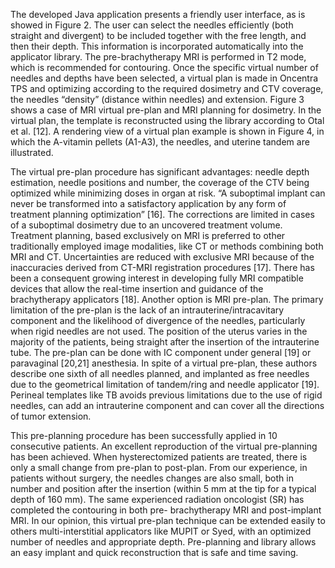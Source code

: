 The developed Java application presents a friendly user interface, as is showed in Figure 2. The user can select the needles efficiently (both straight and divergent) to be included together with the free length, and then their depth. This information is incorporated automatically into the applicator library. The pre-brachytherapy MRI is performed in T2 mode, which is recommended for contouring. Once the specific virtual number of needles and depths have been selected, a virtual plan is made in Oncentra TPS and optimizing according to the required dosimetry and CTV coverage, the needles “density” (distance within needles) and extension. Figure 3 shows a case of MRI virtual pre-plan and MRI planning for dosimetry. In the virtual plan, the template is reconstructed using the library according to Otal et al. [12]. A rendering view of a virtual plan example is shown in Figure 4, in which the A-vitamin pellets (A1-A3), the needles, and uterine tandem are illustrated.

The virtual pre-plan procedure has significant advantages: needle depth estimation, needle positions and number, the coverage of the CTV being optimized while minimizing doses in organ at risk. “A suboptimal implant can never be transformed into a satisfactory application by any form of treatment planning optimization” [16]. The corrections are limited in cases of a suboptimal dosimetry due to an uncovered treatment volume. Treatment planning, based exclusively on MRI is preferred to other traditionally employed image modalities, like CT or methods combining both MRI and CT. Uncertainties are reduced with exclusive MRI because of the inaccuracies derived from CT-MRI registration procedures [17]. There has been a consequent growing interest in developing fully MRI compatible devices that allow the real-time insertion and guidance of the brachytherapy applicators [18]. Another option is MRI pre-plan. The primary limitation of the pre-plan is the lack of an intrauterine/intracavitary component and the likelihood of divergence of the needles, particularly when rigid needles are not used. The position of the uterus varies in the majority of the patients, being straight after the insertion of the intrauterine tube. The pre-plan can be done with IC component under general [19] or paravaginal [20,21] anesthesia. In spite of a virtual pre-plan, these authors describe one sixth of all needles planned, and implanted as free needles due to the geometrical limitation of tandem/ring and needle applicator [19]. Perineal templates like TB avoids previous limitations due to the use of rigid needles, can add an intrauterine component and can cover all the directions of tumor extension.

This pre-planning procedure has been successfully applied in 10 consecutive patients. An excellent reproduction of the virtual pre-planning has been achieved. When hysterectomized patients are treated, there is only a small change from pre-plan to post-plan. From our experience, in patients without surgery, the needles changes are also small, both in number and position after the insertion (within 5 mm at the tip for a typical depth of 160 mm). The same experienced radiation oncologist (SR) has completed the contouring in both pre- brachytherapy MRI and post-implant MRI. In our opinion, this virtual pre-plan technique can be extended easily to others multi-interstitial applicators like MUPIT or Syed, with an optimized number of needles and appropriate depth. Pre-planning and library allows an easy implant and quick reconstruction that is safe and time saving.



